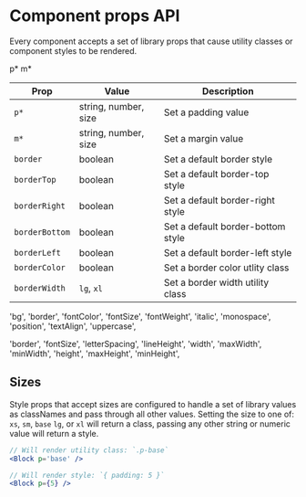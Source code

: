 # Component props API

Every component accepts a set of library props that cause utility classes or component
styles to be rendered.

p* m*

| Prop           | Value                | Description                       |
| -------------- | -------------------- | --------------------------------- |
| `p*`           | string, number, size | Set a padding value               |
| `m*`           | string, number, size | Set a margin value                |
| `border`       | boolean              | Set a default border style        |
| `borderTop`    | boolean              | Set a default border-top style    |
| `borderRight`  | boolean              | Set a default border-right style  |
| `borderBottom` | boolean              | Set a default border-bottom style |
| `borderLeft`   | boolean              | Set a default border-left style   |
| `borderColor`  | boolean              | Set a border color utlity class   |
| `borderWidth`  | `lg`, `xl`           | Set a border width utility class  |

'bg', 'border', 'fontColor', 'fontSize', 'fontWeight', 'italic', 'monospace', 'position',
'textAlign', 'uppercase',

'border', 'fontSize', 'letterSpacing', 'lineHeight', 'width', 'maxWidth', 'minWidth',
'height', 'maxHeight', 'minHeight',

## Sizes

Style props that accept sizes are configured to handle a set of library values as
classNames and pass through all other values. Setting the size to one of: `xs`, `sm`,
`base` `lg`, or `xl` will return a class, passing any other string or numeric value will
return a style.

```jsx
// Will render utility class: `.p-base`
<Block p='base' />

// Will render style: `{ padding: 5 }`
<Block p={5} />
```
